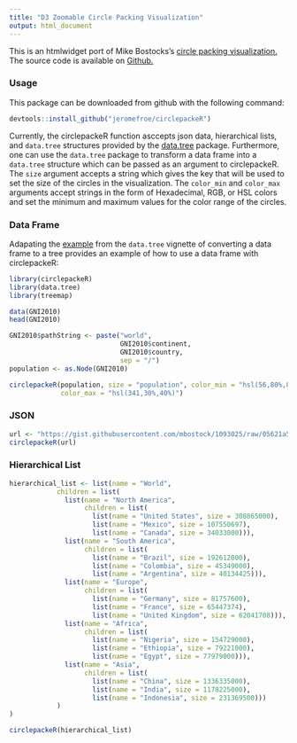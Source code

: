 ```yaml
---
title: "D3 Zoomable Circle Packing Visualization"
output: html_document
---
```


This is an htmlwidget port of Mike Bostocks's [circle packing visualization.](http://bl.ocks.org/mbostock/7607535) The source code is available on [Github.](https://github.com/jeromefroe/circlepackeR)

### Usage

This package can be downloaded from github with the following command:

```r
devtools::install_github("jeromefroe/circlepackeR")
```

Currently, the circlepackeR function asccepts json data, hierarchical lists, and `data.tree` structures provided by the [data.tree](https://github.com/gluc/data.tree) package. Furthermore, one can use the `data.tree` package to transform a data frame into a `data.tree` structure which can be passed as an argument to circlepackeR. The `size` argument accepts a string which gives the key that will be used to set the size of the
circles in the visualization. The `color_min` and `color_max` arguments accept strings 
in the form of Hexadecimal, RGB, or HSL colors and set the minimum and maximum values for
the color range of the circles.

### Data Frame

Adapating the [example](https://cran.r-project.org/web/packages/data.tree/vignettes/data.tree.html#create-a-tree-from-a-data.frame) from the `data.tree` vignette of converting a data frame to a tree provides an example of how to use a data frame with circlepackeR:

```r
library(circlepackeR)
library(data.tree)
library(treemap)

data(GNI2010)
head(GNI2010)

GNI2010$pathString <- paste("world", 
                            GNI2010$continent, 
                            GNI2010$country, 
                            sep = "/")
population <- as.Node(GNI2010)

circlepackeR(population, size = "population", color_min = "hsl(56,80%,80%)", 
             color_max = "hsl(341,30%,40%)")
```

### JSON

```r
url <- "https://gist.githubusercontent.com/mbostock/1093025/raw/05621a578a66fba4d2cbf5a77e2d1bb3a27ac3d4/flare.json"
circlepackeR(url)
```

### Hierarchical List

```r
hierarchical_list <- list(name = "World",
            children = list(
              list(name = "North America",
                   children = list(
                     list(name = "United States", size = 308865000),
                     list(name = "Mexico", size = 107550697),
                     list(name = "Canada", size = 34033000))),
              list(name = "South America", 
                   children = list(
                     list(name = "Brazil", size = 192612000),
                     list(name = "Colombia", size = 45349000),
                     list(name = "Argentina", size = 40134425))),
              list(name = "Europe",  
                   children = list(
                     list(name = "Germany", size = 81757600),
                     list(name = "France", size = 65447374),
                     list(name = "United Kingdom", size = 62041708))),
              list(name = "Africa",  
                   children = list(
                     list(name = "Nigeria", size = 154729000),
                     list(name = "Ethiopia", size = 79221000),
                     list(name = "Egypt", size = 77979000))),
              list(name = "Asia",  
                   children = list(
                     list(name = "China", size = 1336335000),
                     list(name = "India", size = 1178225000),
                     list(name = "Indonesia", size = 231369500)))
            )
)

circlepackeR(hierarchical_list)
```
